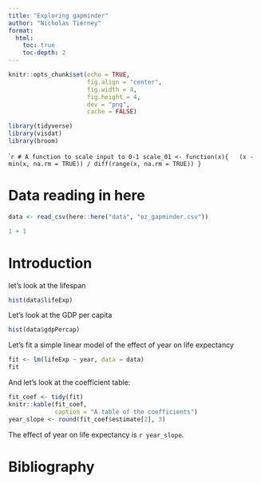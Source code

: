 ```yaml
---
title: "Exploring gapminder"
author: "Nicholas Tierney"
format: 
  html:
    toc: true
    toc-depth: 2
---
```



```r
knitr::opts_chunk$set(echo = TRUE, 
                      fig.align = "center",
                      fig.width = 4, 
                      fig.height = 4, 
                      dev = "png",
                      cache = FALSE)
```

```r
library(tidyverse)
library(visdat)
library(broom)
```

````r
# A function to scale input to 0-1
scale_01 <- function(x){
  (x - min(x, na.rm = TRUE)) / diff(range(x, na.rm = TRUE))
}
```

# Data reading in here

```r
data <- read_csv(here::here("data", "oz_gapminder.csv"))
```

```r
1 + 1
```

# Introduction

let's look at the lifespan

```r
hist(data$lifeExp)
```

Let's look at the GDP per capita

```r
hist(data$gdpPercap)
```

Let's fit a simple linear model of the effect of year on life expectancy

```r
fit <- lm(lifeExp ~ year, data = data)
fit
```

And let's look at the coefficient table:

```r
fit_coef <- tidy(fit)
knitr::kable(fit_coef,
             caption = "A table of the coefficients")
year_slope <- round(fit_coef$estimate[2], 3)
```

The effect of year on life expectancy is `r year_slope`.

# Bibliography
